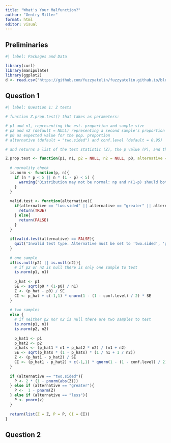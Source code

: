 ```yaml
---
title: "What's Your Malfunction?"
author: "Gentry Miller"
format: html
editor: visual
---
```


## Preliminaries

```r
#| label: Packages and Data

library(curl)
library(manipulate)
library(ggplot2)
d <- read.csv("https://github.com/fuzzyatelin/fuzzyatelin.github.io/blob/master/AN588_Spring25/KamilarAndCooperData.csv")
```

## Question 1

```r
#| label: Question 1: Z tests

# function Z.prop.test() that takes as parameters:

# p1 and n1, representing the est. proportion and sample size
# p2 and n2 (default = NULL) representing a second sample's proportion and sample size
# p0 as expected value for the pop. proportion
# alternative (default = "two.sided") and conf.level (default = 0.95)

# and returns a list of the test statistic (Z), the p value (P), and the confidence interval (CI) wrt conf.level

Z.prop.test <- function(p1, n1, p2 = NULL, n2 = NULL, p0, alternative = "two.sided", conf.level = 0.95){
  
  # normality check
  is.norm <- function(p, n){
    if (n * p < 5 || n * (1 - p) < 5) {
      warning("Distribution may not be normal: np and n(1-p) should both be > 5")
    }
  }
  
  valid.test <- function(alternative){
    if(alternative == "two.sided" || alternative == "greater" || alternative == "less"){
      return(TRUE)
    } else{
      return(FALSE)
    }
  }
  
  if(valid.test(alternative) == FALSE){
    quit("Invalid test type. Alternative must be set to 'two.sided', 'greater', or 'less'")
  }
  
  # one sample
  if(is.null(p2) || is.null(n2)){
    # if p2 or n2 is null there is only one sample to test
    is.norm(p1, n1)
    
    p_hat <- p1
    SE <- sqrt(p0 * (1-p0) / n1)
    Z <- (p_hat - p0) / SE
    CI <- p_hat + c(-1,1) * qnorm(1 - (1 - conf.level) / 2) * SE
  } 
  
  # two samples
  else {
    # if neither p2 nor n2 is null there are two samples to test
    is.norm(p1, n1)
    is.norm(p2, n2)
    
    p_hat1 <- p1
    p_hat2 <- p2
    p_hats <- (p_hat1 * n1 + p_hat2 * n2) / (n1 + n2)
    SE <- sqrt(p_hats * (1 - p_hats) * (1 / n1 + 1 / n2))
    Z <- (p_hat1 - p_hat2) / SE
    CI <- (p_hat1 - p_hat2) + c(-1,1) * qnorm(1 - (1 - conf.level) / 2) * SE
  }
  
  if (alternative == "two.sided"){
    P <- 2 * (1 - pnorm(abs(Z)))
  } else if (alternative == "greater"){
    P <-  1 - pnorm(Z)
  } else if (alternative == "less"){
    P <- pnorm(z)
  }
  
  return(list(Z = Z, P = P, CI = CI))
}
```

## Question 2

```r

```

